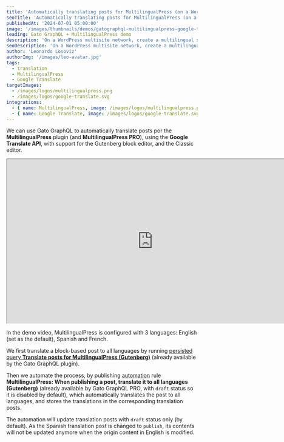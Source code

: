 ```yaml
---
title: 'Automatically translating posts for MultilingualPress (on a WordPress multisite network)'
seoTitle: 'Automatically translating posts for MultilingualPress (on a WordPress multisite network) with support for the Gutenberg block editor, via the Google Translate API using Gato GraphQL'
publishedAt: '2024-07-01 05:00:00'
image: '/images/thumbnails/demos/gatographql-multilingualpress-google-translate-wordpress.png'
leading: Gato GraphQL + MultilingualPress demo
description: 'On a WordPress multisite network, create a multilingual site managed via MultilingualPress, and use Gato GraphQL + Google Translate to automatically translate content (with support for Gutenberg) and store those translations in the corresponding sites in the network.'
seoDescription: 'On a WordPress multisite network, create a multilingual site managed via MultilingualPress, and use Gato GraphQL + Google Translate to automatically translate content (with support for Gutenberg) and store those translations in the corresponding sites in the network.'
author: 'Leonardo Losoviz'
authorImg: '/images/leo-avatar.jpg'
tags:
  - translation
  - MultilingualPress
  - Google Translate
targetImages:
  - /images/logos/multilingualpress.png
  - /images/logos/google-translate.svg
integrations: 
  - { name: MultilingualPress, image: /images/logos/multilingualpress.png, url: https://multilingualpress.org }
  - { name: Google Translate, image: /images/logos/google-translate.svg, url: https://cloud.google.com/translate/ }
---
```


We can use Gato GraphQL to automatically translate posts por the **MultilingualPress** plugin (and **MultilingualPress PRO**), using the **Google Translate API**, with support for the Gutenberg block editor, and the Classic editor.

<div className="aspect-video lg:-ml-32 lg:-mr-32">
  <iframe
    className="w-full h-full"
    src="https://www.youtube.com/embed/uPbGVDLB9Lg"
    title="Automatically translating posts for MultilingualPress"
    width="768"
    height="432"
    allow="accelerometer; autoplay; clipboard-write; encrypted-media; gyroscope; picture-in-picture; web-share"
    allowFullScreen
  >
  </iframe>
</div>

In the demo video, MultilingualPress is configured with 3 languages: English (set as the default), Spanish and French.

We first translate a block-based post to all languages by running [persisted query **Translate posts for MultilingualPress (Gutenberg)**](/library/translate-posts-for-multilingualpress-gutenberg) (already available by the Gato GraphQL plugin).

Then we automate the process, by publishing [automation](/features/automation) rule **MultilingualPress: When publishing a post, translate it to all languages (Gutenberg)** (already available by Gato GraphQL PRO, with `draft` status so it is disabled by default), which automatically translates the post to all languages, and stores the translations in the corresponding translation posts.

The automation will update translation posts with `draft` status only (by default). As the Spanish translation post is changed to `publish`, its contents will not be updated anymore when the origin content in English is modified.
